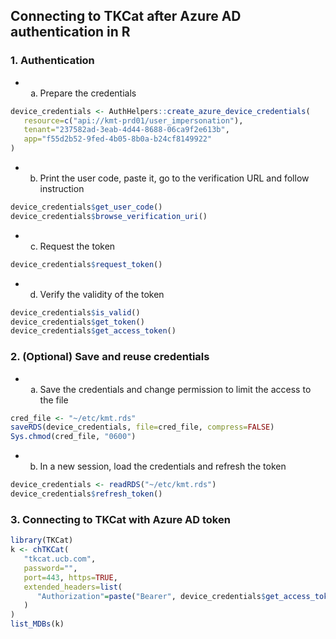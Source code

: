 ## Connecting to TKCat after Azure AD authentication in R


### 1. Authentication

- a) Prepare the credentials

```r
device_credentials <- AuthHelpers::create_azure_device_credentials(
   resource=c("api://kmt-prd01/user_impersonation"),
   tenant="237582ad-3eab-4d44-8688-06ca9f2e613b",
   app="f55d2b52-9fed-4b05-8b0a-b24cf8149922"
)
```


- b) Print the user code, paste it, go to the verification URL and follow instruction

```r
device_credentials$get_user_code()
device_credentials$browse_verification_uri()
```

- c) Request the token

```r
device_credentials$request_token()
```

- d) Verify the validity of the token

```r
device_credentials$is_valid()
device_credentials$get_token()
device_credentials$get_access_token()
```

### 2. (Optional) Save and reuse credentials

- a) Save the credentials and change permission to limit the access to the file

```r
cred_file <- "~/etc/kmt.rds"
saveRDS(device_credentials, file=cred_file, compress=FALSE)
Sys.chmod(cred_file, "0600")
```

- b) In a new session, load the credentials and refresh the token

```r
device_credentials <- readRDS("~/etc/kmt.rds")
device_credentials$refresh_token()
```

### 3. Connecting to TKCat with Azure AD token

```r
library(TKCat)
k <- chTKCat(
   "tkcat.ucb.com",
   password="",
   port=443, https=TRUE,
   extended_headers=list(
      "Authorization"=paste("Bearer", device_credentials$get_access_token())
   )
)
list_MDBs(k)
```
